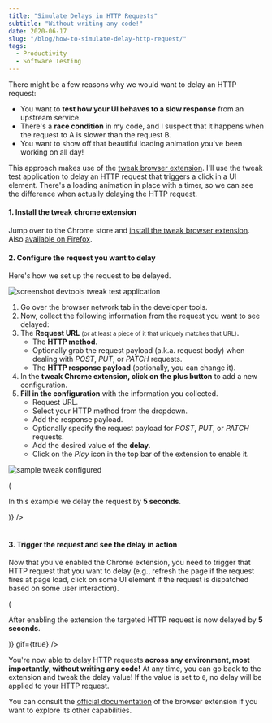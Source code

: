 ```yaml
---
title: "Simulate Delays in HTTP Requests"
subtitle: "Without writing any code!"
date: 2020-06-17
slug: "/blog/how-to-simulate-delay-http-request/"
tags:
  - Productivity
  - Software Testing
---
```



<ScrollToTopButton />

There might be a few reasons why we would want to delay an HTTP request:

- You want to **test how your UI behaves to a slow response** from an upstream service.
- There's a **race condition** in my code, and I suspect that it happens when the request to A is slower than the request B.
- You want to show off that beautiful loading animation you've been working on all day!

This approach makes use of the <a href="https://tweak-extension.com" target="_blank" title="tweak browser response API simulator">tweak browser extension</a>. I'll
use the tweak test application to delay an HTTP request that triggers a click
in a UI element. There's a loading animation in place with a timer, so we can
see the difference when actually delaying the HTTP request.

#### 1. Install the tweak chrome extension

Jump over to the Chrome store and <a href="https://chrome.google.com/webstore/detail/tweak/feahianecghpnipmhphmfgmpdodhcapi" target="_blank" title="tweak mock HTTP requests on chrome store">install the tweak browser extension</a>. Also <a href="https://addons.mozilla.org/en-US/firefox/addon/tweak-extension/" target="_blank" title="tweak mock HTTP requests on firefox addons">available on Firefox</a>.

#### 2. Configure the request you want to delay

Here's how we set up the request to be delayed.

![screenshot devtools tweak test application](./images/devtools-request-583.png "screenshot devtools tweak test application")

<Caption text="In the screenshot we have the request we're targeting to delay." />

1. Go over the browser network tab in the developer tools.
2. Now, collect the following information from the request you want to see delayed:
3. The **Request URL** <small>(or at least a piece of it that uniquely matches that URL)</small>.
   - The **HTTP method**.
   - Optionally grab the request payload (a.k.a. request body) when dealing with _POST_, _PUT_, or _PATCH_ requests.
   - The **HTTP response payload** (optionally, you can change it).
4. In the **tweak Chrome extension, click on the plus button** to add a new configuration.
5. **Fill in the configuration** with the information you collected.
   - Request URL.
   - Select your HTTP method from the dropdown.
   - Add the response payload.
   - Optionally specify the request payload for _POST_, _PUT_, or _PATCH_ requests.
   - Add the desired value of the **delay**.
   - Click on the _Play_ icon in the top bar of the extension to enable it.

![sample tweak configured](./images/tweak-configured-sample.png "sample tweak configured")

<Caption
  text={() => (
    <p>
      In this example we delay the request by <b>5 seconds</b>.
    </p>
  )}
/>

<br />
<br />

#### 3. Trigger the request and see the delay in action

Now that you've enabled the Chrome extension, you need to trigger that HTTP request that you want to delay (e.g., refresh the page if the request fires at page load, click on some UI element if the request is dispatched based on some user interaction).

<GIF name="tweak-delay" />

<Caption
  text={() => (
    <p>
      After enabling the extension the targeted HTTP request is now delayed by <b>5 seconds</b>.
    </p>
  )}
  gif={true}
/>

You're now able to delay HTTP
requests **across any environment, most importantly, without writing any code!**
At any time, you can go back to the extension and tweak the delay value!
If the value is set to `0`, no delay will be applied to your HTTP request.

You can consult
the <a href="https://tweak-extension.com/documentation" target="_blank" title="tweak browser extension documentation">official documentation</a> of
the browser extension if you want to explore its other capabilities.
